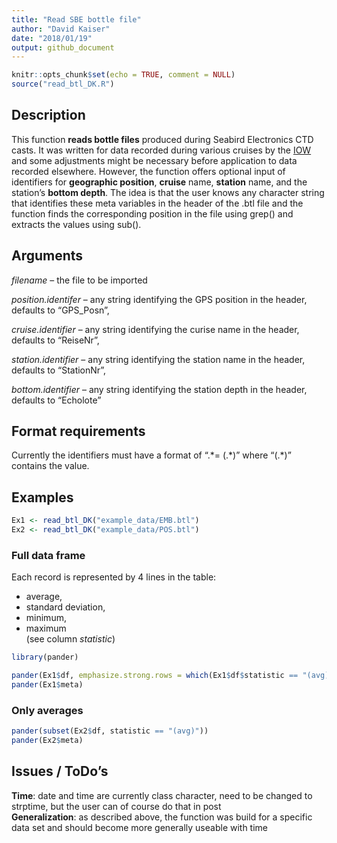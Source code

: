 ```yaml
---
title: "Read SBE bottle file"
author: "David Kaiser"
date: "2018/01/19"
output: github_document
---
```


```r
knitr::opts_chunk$set(echo = TRUE, comment = NULL)
source("read_btl_DK.R")
```

## Description

This function **reads bottle files** produced during Seabird Electronics CTD casts. It was written for data recorded during various cruises by the [IOW](https://www.io-warnemuende.de) and some adjustments might be necessary before application to data recorded elsewhere. However, the function offers optional input of identifiers for **geographic position**, **cruise** name, **station** name, and the station's **bottom depth**. The idea is that the user knows any character string that identifies these meta variables in the header of the .btl file and the function finds the corresponding position in the file using grep() and extracts the values using sub().

## Arguments

*filename* -- the file to be imported

*position.identifer* -- any string identifying the GPS position in the header, defaults to "GPS_Posn",

*cruise.identifier* -- any string identifying the curise name in the header, defaults to "ReiseNr",

*station.identifier* -- any string identifying the station name in the header, defaults to "StationNr",

*bottom.identifier* -- any string identifying the station depth in the header, defaults to "Echolote"

## Format requirements

Currently the identifiers must have a format of ".\*= (.\*)" where "(.*)" contains the value.
<!-- ??? What do you mean ??? -->

## Examples

```r
Ex1 <- read_btl_DK("example_data/EMB.btl")
Ex2 <- read_btl_DK("example_data/POS.btl")
```

### Full data frame

Each record is represented by 4 lines in the table:

 * average,
 * standard deviation,
 * minimum,
 * maximum  
  (see column *statistic*)

```r
library(pander)

pander(Ex1$df, emphasize.strong.rows = which(Ex1$df$statistic == "(avg)"))
pander(Ex1$meta)
```

### Only averages

```r
pander(subset(Ex2$df, statistic == "(avg)"))
pander(Ex2$meta)
```

## Issues / ToDo's
**Time**: date and time are currently class character, need to be changed to strptime, but the user can of course do that in post  
**Generalization**: as described above, the function was build for a specific data set and should become more generally useable with time
